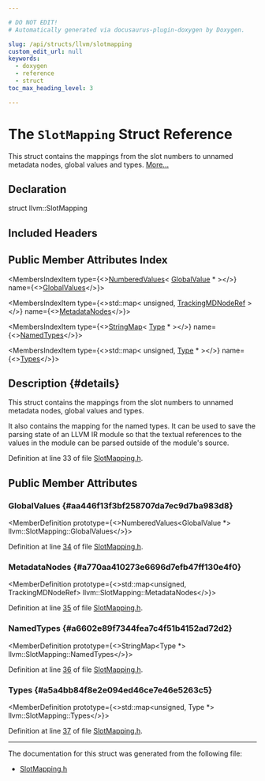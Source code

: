 ```yaml
---

# DO NOT EDIT!
# Automatically generated via docusaurus-plugin-doxygen by Doxygen.

slug: /api/structs/llvm/slotmapping
custom_edit_url: null
keywords:
  - doxygen
  - reference
  - struct
toc_max_heading_level: 3

---
```





# The `SlotMapping` Struct Reference

<DoxygenPage pluginConfig={pluginConfig}>

This struct contains the mappings from the slot numbers to unnamed metadata nodes, global values and types. <a href="#details">More...</a>

## Declaration

<CodeBlock>struct llvm::SlotMapping</CodeBlock>

## Included Headers

<IncludesList>
<IncludesListItem
  filePath="llvm/AsmParser/SlotMapping.h"
  permalink="/docs/api/files/include/include/llvm/include/llvm/asmparser/slotmapping-h"
  isLocal="true" />
</IncludesList>

## Public Member Attributes Index

<MembersIndex>

<MembersIndexItem
  type={<><a href="/docs/api/classes/llvm/numberedvalues">NumberedValues</a>&lt; <a href="/docs/api/classes/llvm/globalvalue">GlobalValue</a> &#42; &gt;</>}
  name={<><a href="#aa446f13f3bf258707da7ec9d7ba983d8">GlobalValues</a></>}>
</MembersIndexItem>

<MembersIndexItem
  type={<>std::map&lt; unsigned, <a href="/docs/api/namespaces/llvm/#a0b32d680d9bfed0636f7297d89583e27">TrackingMDNodeRef</a> &gt;</>}
  name={<><a href="#a770aa410273e6696d7efb47ff130e4f0">MetadataNodes</a></>}>
</MembersIndexItem>

<MembersIndexItem
  type={<><a href="/docs/api/classes/llvm/stringmap">StringMap</a>&lt; <a href="/docs/api/classes/llvm/type">Type</a> &#42; &gt;</>}
  name={<><a href="#a6602e89f7344fea7c4f51b4152ad72d2">NamedTypes</a></>}>
</MembersIndexItem>

<MembersIndexItem
  type={<>std::map&lt; unsigned, <a href="/docs/api/classes/llvm/type">Type</a> &#42; &gt;</>}
  name={<><a href="#a5a4bb84f8e2e094ed46ce7e46e5263c5">Types</a></>}>
</MembersIndexItem>

</MembersIndex>

## Description {#details}

This struct contains the mappings from the slot numbers to unnamed metadata nodes, global values and types.

It also contains the mapping for the named types. It can be used to save the parsing state of an LLVM IR module so that the textual references to the values in the module can be parsed outside of the module&#39;s source.

Definition at line 33 of file <a href="/docs/api/files/include/include/llvm/include/llvm/asmparser/slotmapping-h">SlotMapping.h</a>.

<SectionDefinition>

## Public Member Attributes

### GlobalValues {#aa446f13f3bf258707da7ec9d7ba983d8}

<MemberDefinition
  prototype={<>NumberedValues&lt;GlobalValue &#42;&gt; llvm::SlotMapping::GlobalValues</>}>

Definition at line <a href="/docs/api/files/include/include/llvm/include/llvm/asmparser/slotmapping-h/#l00034">34</a> of file <a href="/docs/api/files/include/include/llvm/include/llvm/asmparser/slotmapping-h">SlotMapping.h</a>.
</MemberDefinition>

### MetadataNodes {#a770aa410273e6696d7efb47ff130e4f0}

<MemberDefinition
  prototype={<>std::map&lt;unsigned, TrackingMDNodeRef&gt; llvm::SlotMapping::MetadataNodes</>}>

Definition at line <a href="/docs/api/files/include/include/llvm/include/llvm/asmparser/slotmapping-h/#l00035">35</a> of file <a href="/docs/api/files/include/include/llvm/include/llvm/asmparser/slotmapping-h">SlotMapping.h</a>.
</MemberDefinition>

### NamedTypes {#a6602e89f7344fea7c4f51b4152ad72d2}

<MemberDefinition
  prototype={<>StringMap&lt;Type &#42;&gt; llvm::SlotMapping::NamedTypes</>}>

Definition at line <a href="/docs/api/files/include/include/llvm/include/llvm/asmparser/slotmapping-h/#l00036">36</a> of file <a href="/docs/api/files/include/include/llvm/include/llvm/asmparser/slotmapping-h">SlotMapping.h</a>.
</MemberDefinition>

### Types {#a5a4bb84f8e2e094ed46ce7e46e5263c5}

<MemberDefinition
  prototype={<>std::map&lt;unsigned, Type &#42;&gt; llvm::SlotMapping::Types</>}>

Definition at line <a href="/docs/api/files/include/include/llvm/include/llvm/asmparser/slotmapping-h/#l00037">37</a> of file <a href="/docs/api/files/include/include/llvm/include/llvm/asmparser/slotmapping-h">SlotMapping.h</a>.
</MemberDefinition>

</SectionDefinition>

<hr/>

The documentation for this struct was generated from the following file:

<ul>
<li><a href="/docs/api/files/include/include/llvm/include/llvm/asmparser/slotmapping-h">SlotMapping.h</a></li>
</ul>

</DoxygenPage>
